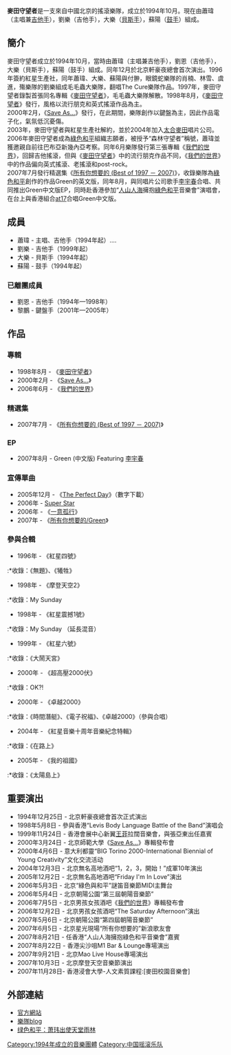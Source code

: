 {{otheruse|麥田守望者}}
{{unreferenced|time=2019-09-03}}
{{Infobox_Band
|  name         = 麥田守望者
| type = 乐队
|  image             = 
|  years_active      = 1994年至今
|  country           = {{CHN}}[[北京|北京]]
|  music_genre       = [[搖滾|搖滾]]<br />[[朋克搖滾|朋克搖滾]]<br />[[英式搖滾|英式搖滾]]
|  record_label      = [[太合麥田|太合麥田]]
|  current_members   = 蕭瑋 - 主唱、吉他手<br />劉樂 - 吉他手<br />大樂 - 貝斯手<br />蘇陽 - 鼓手
|  past_members      = 劉恩 - 吉他手<br />黎鵬 - 鍵盤手
|  website           = [http://www.cir.com.cn/ www.cir.com.cn]
|}}
'''麥田守望者'''是一支來自中國北京的搖滾樂隊，成立於1994年10月。現在由蕭瑋（主唱兼[[吉他手|吉他手]]），劉樂（吉他手），大樂（[[貝斯手|貝斯手]]），蘇陽（[[鼓手|鼓手]]）組成。

==簡介==
麥田守望者成立於1994年10月，當時由蕭瑋（主唱兼吉他手），劉恩（吉他手），大樂（貝斯手），蘇陽（鼓手）組成。同年12月於北京軒豪夜總會首次演出。1996年簽約紅星生產社，同年蕭瑋、大樂、蘇陽與付翀，眼鏡蛇樂隊的肖楠、林雪、虞進，殤樂隊的劉樂組成毛毛蟲大樂隊，翻唱The Cure樂隊作品。1997年，麥田守望者錄製首張同名專輯《[[麥田守望者_(專輯)|麥田守望者]]》，毛毛蟲大樂隊解散。1998年8月，《[[麥田守望者_(專輯)|麥田守望者]]》發行，風格以流行朋克和英式搖滾作品為主。<br />2000年2月，《[[Save_As...|Save As...]]》發行，在此期間，樂隊創作以鍵盤為主，因此作品電子化，氣氛低沉憂傷。<br />2003年，麥田守望者與紅星生產社解約，並於2004年加入[[太合麥田|太合麥田]]唱片公司。<br />2006年麥田守望者成為[[綠色和平|綠色和平]]組織志願者，被授予“森林守望者”稱號，蕭瑋並獲邀親自前往巴布亞新幾內亞考察。同年6月樂隊發行第三張專輯《[[我們的世界|我們的世界]]》，回歸吉他搖滾，但與《[[麥田守望者_(專輯)|麥田守望者]]》中的流行朋克作品不同，《[[我們的世界|我們的世界]]》中的作品偏向英式搖滾、老搖滾和post-rock。<br />2007年7月發行精選集《[[所有你想要的|所有你想要的 (Best of 1997 － 2007)]]》，收錄樂隊為[[綠色和平|綠色和平]]創作的作品Green的英文版，同年8月，與同唱片公司歌手[[李宇春|李宇春]]合唱、共同推出Green中文版EP，同時赴香港參加“[[人山人海|人山人海]]擁抱[[綠色和平|綠色和平]]音樂會”演唱會，在台上與香港組合[[at17|at17]]合唱Green中文版。

==成員==
* 蕭瑋 - 主唱、吉他手（1994年起）....
* 劉樂 - 吉他手（1999年起）
* 大樂 - 貝斯手（1994年起）
* 蘇陽 - 鼓手（1994年起）
===已離團成員===
* 劉恩 - 吉他手（1994年—1998年）
* 黎鵬 - 鍵盤手（2001年—2005年）

==作品==
===專輯===
*1998年8月 - 《[[麥田守望者_(專輯)|麥田守望者]]》
*2000年2月 - 《[[Save_As...|Save As...]]》
*2006年6月 - 《[[我們的世界|我們的世界]]》
===精選集===
*2007年7月 - 《[[所有你想要的|所有你想要的 (Best of 1997 － 2007)]]》
===EP===
*2007年8月 - Green (中文版) Featuring [[李宇春|李宇春]]
===宣傳單曲===
*2005年12月 - 《[[The_Perfect_Day|The Perfect Day]]》（數字下載）
*2006年 - [[Super_Star|Super Star]]
*2006年 - 《[[一意孤行|一意孤行]]》
*2007年 - 《[[所有你想要的/Green|所有你想要的/Green]]》

===參與合輯===
*1996年 - 《紅星四號》
:*收錄：《無題》、《犧牲》
*1998年 - 《摩登天空2》
:*收錄：My Sunday
*1998年 - 《紅星震撼1號》
:*收錄：My Sunday （延長混音）
*1999年 - 《紅星六號》
:*收錄：《大鬧天宮》
*2000年 - 《超高壓2000伏》
:*收錄：OK?!
*2000年 - 《卓越2000》
:*收錄：《時間潛艇》、《電子祝福》、《卓越2000》（參與合唱）
*2004年 - 《紅星音樂十周年音樂紀念特輯》
:*收錄：《在路上》
*2005年 - 《我的祖國》
:*收錄：《太陽島上》

==重要演出==
*1994年12月25日 - 北京軒豪夜總會首次正式演出
*1998年5月8日 - 參與香港“Levis Body Language Battle of the Band”演唱会
*1999年11月24日 - 香港會展中心新翼[[王菲|王菲]]拉闊音樂會，與張亞東出任嘉賓
*2000年3月24日 - 北京師範大學《[[Save_As...|Save As...]]》專輯發布會
*2000年4月6日 - 意大利都靈“BIG Torino 2000-International Biennial of Young Creativity”文化交流活动
*2004年12月3日 - 北京無名高地酒吧“1，2，3，開始！”成軍10年演出
*2005年12月2日 - 北京無名高地酒吧“Friday I'm In Love”演出
*2006年5月3日 - 北京“綠色與和平”謎笛音樂節MIDI主舞台
*2006年5月4日 - 北京朝陽公園“第三屆朝陽音樂節”
*2006年7月5日 - 北京男孩女孩酒吧《[[我們的世界|我們的世界]]》專輯發布會
*2006年12月2日 - 北京男孩女孩酒吧“The Saturday Afternoon”演出
*2007年5月6日 - 北京朝陽公園“第四屆朝陽音樂節”
*2007年6月5日 - 北京星光現場“所有你想要的”新浪歌友會
*2007年8月21日 - 任香港“人山人海擁抱綠色和平音樂會”嘉賓
*2007年8月22日 - 香港尖沙咀M1 Bar & Lounge專場演出
*2007年9月21日 - 北京Mao Live House專場演出
*2007年10月3日 - 北京摩登天空音樂節演出
*2007年11月28日- 香港浸會大學-人文素質課程:[麥田校園音樂會]

==外部連結==
*[https://web.archive.org/web/20080522111100/http://www.cir.com.cn/ 官方網站]
*[http://blog.sina.com.cn/mtswz/ 樂隊blog]
*[http://www.greenpeace.org/china/zh/news/catcher-in-the-rye 绿色和平：萧玮出使天堂雨林]

[[Category:1994年成立的音樂團體|Category:1994年成立的音樂團體]]
[[Category:中国摇滚乐队|Category:中国摇滚乐队]]